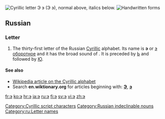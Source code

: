 {{also|ဒ}}
{{also|Appendix:Variations of "e"}}
{{Cyrillic character info|hex=44d|name=CYRILLIC SMALL LETTER E}}
[[File:Cyrillic AE.png|thumb|right|Cyrillic letter '''Э э'''<br/>
(''Э э''), normal above, italics below.]]
[[File:31-Russian alphabet-Э э.svg|thumb|Handwritten forms]]
==Russian==

===Letter===
{{infl|ru|letter|sc=Cyrl|lower case||upper case|Э}}

# The thirty-first letter of the Russian [[Cyrillic]] alphabet. Its name is '''э''' {{IPAchar|(ɛ)}} or [[э оборотное]] {{IPAchar|(ɛ oborótnoje, or "backwards ɛ")}} and it has the broad sound of '''{{IPAchar|ɛ}}'''. It is preceded by [[ь|Ь]] and followed by [[ю|Ю]].

====See also====
* [[w:Cyrillic alphabet|Wikipedia article on the Cyrillic alphabet]]
* Search '''en.wiktionary.org''' for articles beginning with: '''[http://en.wiktionary.org/w/index.php?title=Special%3AAllpages&from=%D0%AD&namespace=0 Э]''', '''[http://en.wiktionary.org/w/index.php?title=Special%3AAllpages&from=%D1%8D&namespace=0 э]'''

[[Category:Cyrillic script characters]]
[[Category:Russian indeclinable nouns]]
[[Category:ru:Letter names]]

[[fr:э]]
[[ko:э]]
[[hr:э]]
[[ja:э]]
[[ru:э]]
[[fi:э]]
[[sv:э]]
[[vi:э]]
[[zh:э]]